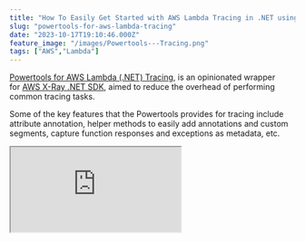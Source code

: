 ```yaml
---
title: "How To Easily Get Started with AWS Lambda Tracing in .NET using Powertools"
slug: "powertools-for-aws-lambda-tracing"
date: "2023-10-17T19:10:46.000Z"
feature_image: "/images/Powertools---Tracing.png"
tags: ["AWS","Lambda"]
---
```


[Powertools for AWS Lambda (.NET) Tracing](https://docs.powertools.aws.dev/lambda/dotnet/core/tracing/), is an opinionated wrapper for [AWS X-Ray .NET SDK](https://github.com/aws/aws-xray-sdk-dotnet/), aimed to reduce the overhead of performing common tracing tasks.

Some of the key features that the Powertools provides for tracing include attribute annotation, helper methods to easily add annotations and custom segments, capture function responses and exceptions as metadata, etc.

<iframe src="https://www.youtube.com/embed/m8JL-aYrLHw?feature=oembed" />

In this blog post, let’s explore how to easily get started with using the Lambda Powertools Tracing library when building AWS Lambda Functions in .NET.

Enabling Lambda Powertools Tracing
----------------------------------

To see the Lambda Powertools Tracing library in action, let's first create a Lambda Function.

Let's use the [AWS Lambda Annotations Library](/posts/aws-lambda-annotation-framework/) to quickly create an API Endpoint using Lambda backend.

To an empty Lambda function project add `Amazon.Lambda.Annotations`, `Amazon.Lambda.APIGatewayEvents` and `AWS.Lambda.Powertools.Tracing` NuGet packages.

To enable Tracing all we need to do is add the `Tracing` attribute to the required Lambda function handler as shown below.

For this function to write to AWS Cloudwatch and AWS X-Ray it needs the appropriate permissions. The `AWSXRayDaemonWriteAccess` and `AWSLambdaBasicExecutionRole` are in-built role policies that give the required permissions.

```json
[LambdaFunction(Policies = "AWSXRayDaemonWriteAccess, AWSLambdaBasicExecutionRole")]
[HttpApi(LambdaHttpMethod.Get, template: "/{cityName}")]
[Tracing]
public List<WeatherForecast> GetWeather(string cityName, ILambdaContext context)
{
```
        return new List<WeatherForecast>
        {
            new WeatherForecast        
            {
                CityName = cityName, 
                Date = DateTime.Today, 
                TemperatureC = Random.Shared.Next(-10, 50)
            }
        };
    }
    

The Function returns a hardcoded list of `WeatherForecast` objects for a given `cityName`.

Once deployed to AWS, make sure to enable 'Active Tracing' for the Lambda function under the 'Monitoring and operations tools' in the Configuration section of the Lambda Function.

![](/images/image-3.png)

Enable Active Tracing on the AWS Lambda Function deployed for it to start capturing trace information.

As you make requests to the API Gateway endpoint for the deployed API endpoint, it starts collecting trace information for the API request.

You can view the Trace under the Monitor → Traces section for the AWS Lambda Function.

![](/images/image-4.png)

X-Ray Trace information summary for the AWS Lambda Function in the AWS Console. It shows the Service map and also the associated traces.

You can drill into each of the Trace entries to see more details about the specific trace entry.

![](/images/image-5.png)

Trace detail for a Lambda Function API invocation. It shows all the segments and subsegments created from the Lambda Function code.

If you are new to AWS X-Ray, check out the video below to get started.

<iframe src="https://www.youtube.com/embed/tydJnCNJgCc?feature=oembed" />

### Additional Segments

The Tracing library allows capturing additional sub-segments for the main function call.

You can do this by annotating any of the C# Functions with the `Tracing` attribute like before, or explicitly using the helper method `WithSubsegment` on the `Tracing` class.

Below is an example function that the main Lambda Function Handler calls into now to generate the fake WeatherForecast data.

By annotating the function with the `Tracing` attribute, the function gets automatically traced as a sub-segment.

```csharp
[Tracing]
public async Task<List<WeatherForecast>> GenerateFakeDataWithDelay(string cityName)
{
```
        await Task.Delay(1000);
    
        Tracing.WithSubsegment(
                "TimeConsumingSubProcess", async _ => { await Task.Delay(500); });
                
        return new List<WeatherForecast>
        {
            new WeatherForecast
            {
                CityName = cityName, 
                Date = DateTime.Today, 
                TemperatureC = Random.Shared.Next(-10, 50)
            }
        };
    }
    

You can see the new sub-segments for the new traces in the AWS Console as shown below.

![](/images/image-6.png)

AWS Lambda Function trace showing additional sub-segments logged using the Tracing attribute and also the helper method.

Annotations and Metadata
------------------------

AWS X-Ray allows the recording of additional information about requests, the environment, or the application with annotations and metadata.

Annotations and Metadata are attached to the segment or sub-segment and are both key-value pairs.

Annotations are indexed for use with filter expressions while Metadata are not indexed and cannot be used in the filter expressions.

The `Tracing` class from the Powertools Tracing library exposes two methods, `AddAnnotation` and `AddMetadata` to add annotations and metadata to the trace segment.

```text
Tracing.AddAnnotation("City", cityName);
Tracing.AddMetadata("Count", results.Count);
```

Annotations and Metadata are shown under the corresponding segment detail in the AWS Console as key-value pairs, as shown in the screenshot below.

![](/images/image-8.png)

Annotations and Metadata are shown as key-value pairs under the corresponding segment detail in the AWS Console.

Instrumenting Other AWS Services
--------------------------------

Often when building Lambda Functions we integrate with other AWS Services, like DynamoDB, SQS, SNS, Secrets Manager, etc. In these cases, you use the appropriate .NET Nuget packages to talk to these services.

You can instrument all calls made using the AWS SDK for .NET clients by calling the `RegisterForAllServices` method on the `Tracing` class. Ensure to make this call before the .NET client is instantiated.

The below code shows how to register the DynamoDB client to be captured into the Trace information.

```csharp
public Function()
{
```
        Tracing.RegisterForAllServices();
        dynamoDbContext = new DynamoDBContext(new AmazonDynamoDBClient());
    }

In the `Function` constructor, before creating the `DynamoDBContext` instance, call the `RegisterForAllServices` helper function.

The actual Lambda function code now uses the `DynamoDBContext` to retrieve Weather forecast data for a given city name.

```csharp
[LambdaFunction(Role = "@WeatherApiLambdaExecutionRole")]
[HttpApi(LambdaHttpMethod.Get, template: "/{cityName}")]
[Tracing(Namespace = "GetWeather")]
public async Task<List<WeatherForecast>> GetWeather(string cityName, ILambdaContext context)
{
```
        Tracing.AddAnnotation("City", cityName);
    
        var results = await dynamoDbContext.QueryAsync<WeatherForecast>(cityName).GetRemainingAsync();
        Tracing.AddMetadata("Count", results.Count);
    
        return results;
    }

You can see the calls to DynamoDB in the trace information as shown below in the screenshot.

![](/images/image-7.png)

AWS X-Ray Trace information showing calls to DynamoDB and the information related to it.

Similarly, you can show the trace information to any external AWS Services and also other HTTP client calls that you make from your application.

This makes it very easy to keep track of tracing information to external dependencies.